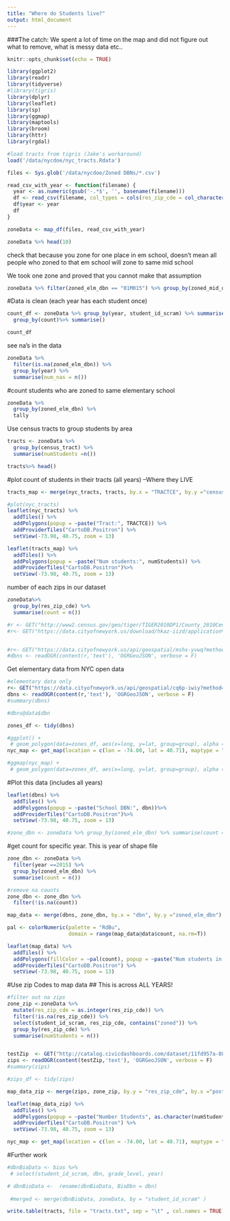 ```yaml
---
title: "Where do Students live?"
output: html_document
---
```

###The catch: We spent a lot of time on the map and did not figure out what to remove, what is messy data etc..
```r
knitr::opts_chunk$set(echo = TRUE)

library(ggplot2)
library(readr)
library(tidyverse)
#library(tigris)
library(dplyr)
library(leaflet)
library(sp)
library(ggmap)
library(maptools)
library(broom)
library(httr)
library(rgdal)

#load tracts from tigris (Jake's workaround)
load('/data/nycdoe/nyc_tracts.Rdata')

files <- Sys.glob('/data/nycdoe/Zoned DBNs/*.csv')

read_csv_with_year <- function(filename) {
  year <- as.numeric(gsub('-.*$', '', basename(filename)))
  df <- read_csv(filename, col_types = cols(res_zip_cde = col_character(), census_block  = col_character(), census_tract = col_character()))
  df$year <- year
  df
}

zoneData <- map_df(files, read_csv_with_year)

zoneData %>% head(10)
```
check that because you zone for one place in em school, doesn't mean all people who zoned to that em school will zone to same mid school

We took one zone and proved that you cannot make that assumption
```R
zoneData %>% filter(zoned_elm_dbn == "01M015") %>% group_by(zoned_mid_dbn) %>% summarise(count = n())
```

#Data is clean (each year has each student once)
```R
count_df <- zoneData %>% group_by(year, student_id_scram) %>% summarise(count = n()) %>%
  group_by(count)%>% summarise()

count_df
```
see na's in the data
```R
zoneData %>% 
  filter(is.na(zoned_elm_dbn)) %>% 
  group_by(year) %>% 
  summarise(num_nas = n())
```
#count students who are zoned to same elementary school 
```R
zoneData %>% 
  group_by(zoned_elm_dbn) %>% 
  tally

```

Use census tracts to group students by area
```R
tracts <- zoneData %>% 
  group_by(census_tract) %>% 
  summarise(numStudents =n())

tracts%>% head()
```
#plot count of students in their tracts (all years) --Where they LIVE
```R
tracts_map <- merge(nyc_tracts, tracts, by.x = "TRACTCE", by.y ="census_tract")

#plot(nyc_tracts)
leaflet(nyc_tracts) %>%
  addTiles() %>% 
  addPolygons(popup = ~paste("Tract:", TRACTCE)) %>%
  addProviderTiles("CartoDB.Positron") %>%
  setView(-73.98, 40.75, zoom = 13)
```

```R
leaflet(tracts_map) %>%
  addTiles() %>% 
  addPolygons(popup = ~paste("Num students:", numStudents)) %>%
  addProviderTiles("CartoDB.Positron")%>%
  setView(-73.98, 40.75, zoom = 13)
```
number of each zips in our dataset
```R
zoneData%>% 
  group_by(res_zip_cde) %>% 
  summarise(count = n())

```

```R

#r <- GET("http://www2.census.gov/geo/tiger/TIGER2010DP1/County_2010Census_DP1.zip")
#r<- GET("https://data.cityofnewyork.us/download/hkaz-iizd/application%2Fzip")


#r<- GET("https://data.cityofnewyork.us/api/geospatial/mshx-yvwq?method=export&format=GeoJSON")
#dbns <- readOGR(content(r,'text'), 'OGRGeoJSON', verbose = F)

```
Get elementary data from NYC open data
```R
#elementary data only
r<- GET("https://data.cityofnewyork.us/api/geospatial/cq6p-iwiy?method=export&format=GeoJSON")
dbns <- readOGR(content(r,'text'), 'OGRGeoJSON', verbose = F)
#summary(dbns)

#dbns@data$dbn

zones_df <- tidy(dbns)

#ggplot() + 
 # geom_polygon(data=zones_df, aes(x=long, y=lat, group=group), alpha = .25, colour = "black", fill = NA)
nyc_map <- get_map(location = c(lon = -74.00, lat = 40.71), maptype = "terrain", zoom = 11)

#ggmap(nyc_map) + 
 # geom_polygon(data=zones_df, aes(x=long, y=lat, group=group), alpha = .25, colour = "black", fill = NA)
```
#Plot this data (includes all years)
```R
leaflet(dbns) %>%
  addTiles() %>% 
  addPolygons(popup = ~paste("School DBN:", dbn))%>%
  addProviderTiles("CartoDB.Positron")%>%
  setView(-73.98, 40.75, zoom = 13)

#zone_dbn <- zoneData %>% group_by(zoned_elm_dbn) %>% summarise(count = n())
```

#get count for specific year. This is year of shape file
```R
zone_dbn <- zoneData %>% 
  filter(year ==2015) %>% 
  group_by(zoned_elm_dbn) %>% 
  summarise(count = n())

#remove na counts
zone_dbn <- zone_dbn %>% 
  filter(!is.na(count))

map_data <- merge(dbns, zone_dbn, by.x = "dbn", by.y ="zoned_elm_dbn")

pal <- colorNumeric(palette = "RdBu",
                    domain = range(map_data@data$count, na.rm=T))

leaflet(map_data) %>%
  addTiles() %>% 
  addPolygons(fillColor = ~pal(count), popup = ~paste("Num students in 2015:", as.character(count)))%>% 
  addProviderTiles("CartoDB.Positron") %>%
  setView(-73.98, 40.75, zoom = 13)

```
#Use zip Codes to map data 
## This is across ALL YEARS!
```R
#filter out na zips
zone_zip <-zoneData %>% 
  mutate(res_zip_cde = as.integer(res_zip_cde)) %>% 
  filter(!is.na(res_zip_cde)) %>%
  select(student_id_scram, res_zip_cde, contains("zoned")) %>%
  group_by(res_zip_cde) %>%
  summarise(numStudents = n())


testZip  <- GET("http://catalog.civicdashboards.com/dataset/11fd957a-8885-42ef-aa49-5c879ec93fac/resource/28377e88-8a50-428f-807c-40ba1f09159b/download/nyc-zip-code-tabulation-areas-polygons.geojson")
zips <- readOGR(content(testZip,'text'), 'OGRGeoJSON', verbose = F)
#summary(zips)

#zips_df <- tidy(zips)

map_data_zip <- merge(zips, zone_zip, by.y = "res_zip_cde", by.x ="postalCode")

leaflet(map_data_zip) %>%
  addTiles() %>% 
  addPolygons(popup = ~paste("Number Students", as.character(numStudents)))%>% 
  addProviderTiles("CartoDB.Positron") %>%
  setView(-73.98, 40.75, zoom = 13)

nyc_map <- get_map(location = c(lon = -74.00, lat = 40.71), maptype = "terrain", zoom = 11)

```

#Further work
```R
#dbnBioData <- bios %>%
 # select(student_id_scram, dbn, grade_level, year)

# dbnBioData <-  rename(dbnBioData, BioDbn = dbn)
 
 #merged <- merge(dbnBioData, zoneData, by = "student_id_scram" )
```

```R

write.table(tracts, file = "tracts.txt", sep = "\t" , col.names = TRUE)

```

